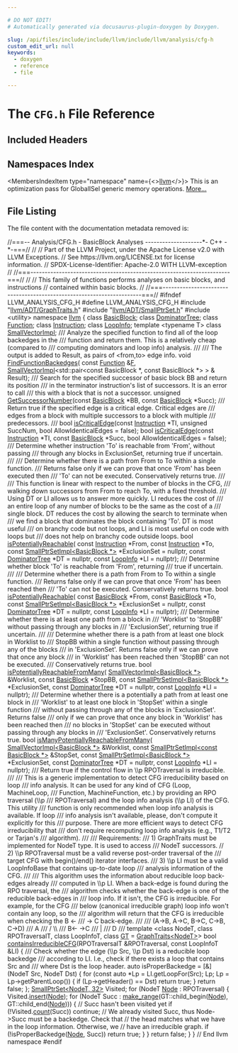 ```yaml
---

# DO NOT EDIT!
# Automatically generated via docusaurus-plugin-doxygen by Doxygen.

slug: /api/files/include/include/llvm/include/llvm/analysis/cfg-h
custom_edit_url: null
keywords:
  - doxygen
  - reference
  - file

---
```





# The `CFG.h` File Reference

<DoxygenPage pluginConfig={pluginConfig}>



## Included Headers

<IncludesList>
<IncludesListItem
  filePath="llvm/ADT/GraphTraits.h"
  permalink="/docs/api/files/include/include/llvm/include/llvm/adt/graphtraits-h"
  isLocal="true" />
<IncludesListItem
  filePath="llvm/ADT/SmallPtrSet.h"
  permalink="/docs/api/files/include/include/llvm/include/llvm/adt/smallptrset-h"
  isLocal="true" />
<IncludesListItem
  filePath="utility"
  permalink=""
  isLocal="false" />
</IncludesList>

## Namespaces Index

<MembersIndex>

<MembersIndexItem
  type="namespace"
  name={<><a href="/docs/api/namespaces/llvm">llvm</a></>}>
This is an optimization pass for GlobalISel generic memory operations. <a href="/docs/api/namespaces/llvm/#details">More...</a>
</MembersIndexItem>

</MembersIndex>


## File Listing

The file content with the documentation metadata removed is:

<ProgramListing>

<Link id="l00001" /><CodeLine lineNumber="1"><span class="doxyHighlightComment">//===-- Analysis/CFG.h - BasicBlock Analyses --------------------&#42;- C++ -&#42;-===//</span></CodeLine>
<Link id="l00002" /><CodeLine lineNumber="2"><span class="doxyHighlightComment">//</span></CodeLine>
<Link id="l00003" /><CodeLine lineNumber="3"><span class="doxyHighlightComment">// Part of the LLVM Project, under the Apache License v2.0 with LLVM Exceptions.</span></CodeLine>
<Link id="l00004" /><CodeLine lineNumber="4"><span class="doxyHighlightComment">// See https://llvm.org/LICENSE.txt for license information.</span></CodeLine>
<Link id="l00005" /><CodeLine lineNumber="5"><span class="doxyHighlightComment">// SPDX-License-Identifier: Apache-2.0 WITH LLVM-exception</span></CodeLine>
<Link id="l00006" /><CodeLine lineNumber="6"><span class="doxyHighlightComment">//</span></CodeLine>
<Link id="l00007" /><CodeLine lineNumber="7"><span class="doxyHighlightComment">//===----------------------------------------------------------------------===//</span></CodeLine>
<Link id="l00008" /><CodeLine lineNumber="8"><span class="doxyHighlightComment">//</span></CodeLine>
<Link id="l00009" /><CodeLine lineNumber="9"><span class="doxyHighlightComment">// This family of functions performs analyses on basic blocks, and instructions</span></CodeLine>
<Link id="l00010" /><CodeLine lineNumber="10"><span class="doxyHighlightComment">// contained within basic blocks.</span></CodeLine>
<Link id="l00011" /><CodeLine lineNumber="11"><span class="doxyHighlightComment">//</span></CodeLine>
<Link id="l00012" /><CodeLine lineNumber="12"><span class="doxyHighlightComment">//===----------------------------------------------------------------------===//</span></CodeLine>
<Link id="l00013" /><CodeLine lineNumber="13"></CodeLine>
<Link id="l00014" /><CodeLine lineNumber="14"><span class="doxyHighlightPreprocessor">#ifndef LLVM&#95;ANALYSIS&#95;CFG&#95;H</span></CodeLine>
<Link id="l00015" /><CodeLine lineNumber="15"><span class="doxyHighlightPreprocessor">#define LLVM&#95;ANALYSIS&#95;CFG&#95;H</span></CodeLine>
<Link id="l00016" /><CodeLine lineNumber="16"></CodeLine>
<Link id="l00017" /><CodeLine lineNumber="17"><span class="doxyHighlightPreprocessor">#include &quot;<a href="/docs/api/files/include/include/llvm/include/llvm/adt/graphtraits-h">llvm/ADT/GraphTraits.h</a>&quot;</span></CodeLine>
<Link id="l00018" /><CodeLine lineNumber="18"><span class="doxyHighlightPreprocessor">#include &quot;<a href="/docs/api/files/include/include/llvm/include/llvm/adt/smallptrset-h">llvm/ADT/SmallPtrSet.h</a>&quot;</span></CodeLine>
<Link id="l00019" /><CodeLine lineNumber="19"><span class="doxyHighlightPreprocessor">#include &lt;utility&gt;</span></CodeLine>
<Link id="l00020" /><CodeLine lineNumber="20"></CodeLine>
<Link id="l00021" /><CodeLine lineNumber="21"><span class="doxyHighlightKeyword">namespace </span><span class="doxyHighlight"><a href="/docs/api/namespaces/llvm">llvm</a> &#123;</span></CodeLine>
<Link id="l00022" /><CodeLine lineNumber="22"></CodeLine>
<Link id="l00023" /><CodeLine lineNumber="23"><span class="doxyHighlightKeyword">class </span><span class="doxyHighlight"><a href="/docs/api/classes/llvm/basicblock">BasicBlock</a>;</span></CodeLine>
<Link id="l00024" /><CodeLine lineNumber="24"><span class="doxyHighlightKeyword">class </span><span class="doxyHighlight"><a href="/docs/api/classes/llvm/dominatortree">DominatorTree</a>;</span></CodeLine>
<Link id="l00025" /><CodeLine lineNumber="25"><span class="doxyHighlightKeyword">class </span><span class="doxyHighlight"><a href="/docs/api/classes/llvm/function">Function</a>;</span></CodeLine>
<Link id="l00026" /><CodeLine lineNumber="26"><span class="doxyHighlightKeyword">class </span><span class="doxyHighlight"><a href="/docs/api/classes/llvm/instruction">Instruction</a>;</span></CodeLine>
<Link id="l00027" /><CodeLine lineNumber="27"><span class="doxyHighlightKeyword">class </span><span class="doxyHighlight"><a href="/docs/api/classes/llvm/loopinfo">LoopInfo</a>;</span></CodeLine>
<Link id="l00028" /><CodeLine lineNumber="28"><span class="doxyHighlightKeyword">template</span><span class="doxyHighlight"> &lt;</span><span class="doxyHighlightKeyword">typename</span><span class="doxyHighlight"> T&gt; </span><span class="doxyHighlightKeyword">class </span><span class="doxyHighlight"><a href="/docs/api/classes/llvm/smallvectorimpl">SmallVectorImpl</a>;</span></CodeLine>
<Link id="l00029" /><CodeLine lineNumber="29"></CodeLine>
<Link id="l00030" /><CodeLine lineNumber="30"><span class="doxyHighlightComment">/// Analyze the specified function to find all of the loop backedges in the</span></CodeLine>
<Link id="l00031" /><CodeLine lineNumber="31"><span class="doxyHighlightComment">/// function and return them.  This is a relatively cheap (compared to</span></CodeLine>
<Link id="l00032" /><CodeLine lineNumber="32"><span class="doxyHighlightComment">/// computing dominators and loop info) analysis.</span></CodeLine>
<Link id="l00033" /><CodeLine lineNumber="33"><span class="doxyHighlightComment">///</span></CodeLine>
<Link id="l00034" /><CodeLine lineNumber="34"><span class="doxyHighlightComment">/// The output is added to Result, as pairs of &lt;from,to&gt; edge info.</span></CodeLine>
<Link id="l00035" /><CodeLine lineNumber="35"><span class="doxyHighlightKeywordType">void</span><span class="doxyHighlight"> <a href="/docs/api/namespaces/llvm/#aec1d6e397956b9f5fa62416d0beba785">FindFunctionBackedges</a>(</span></CodeLine>
<Link id="l00036" /><CodeLine lineNumber="36"><span class="doxyHighlight">    </span><span class="doxyHighlightKeyword">const</span><span class="doxyHighlight"> <a href="/docs/api/classes/llvm/function">Function</a> &amp;<a href="/docs/api/files/lib/lib/support/md5-cpp/#a96d73bbd7af15cb1fc38c3f4a3bd82e9">F</a>,</span></CodeLine>
<Link id="l00037" /><CodeLine lineNumber="37"><span class="doxyHighlight">    <a href="/docs/api/classes/llvm/smallvectorimpl">SmallVectorImpl</a>&lt;std::pair&lt;const BasicBlock &#42;, const BasicBlock &#42;&gt; &gt; &amp;</span></CodeLine>
<Link id="l00038" /><CodeLine lineNumber="38"><span class="doxyHighlight">        Result);</span></CodeLine>
<Link id="l00039" /><CodeLine lineNumber="39"></CodeLine>
<Link id="l00040" /><CodeLine lineNumber="40"><span class="doxyHighlightComment">/// Search for the specified successor of basic block BB and return its position</span></CodeLine>
<Link id="l00041" /><CodeLine lineNumber="41"><span class="doxyHighlightComment">/// in the terminator instruction&#39;s list of successors.  It is an error to call</span></CodeLine>
<Link id="l00042" /><CodeLine lineNumber="42"><span class="doxyHighlightComment">/// this with a block that is not a successor.</span></CodeLine>
<Link id="l00043" /><CodeLine lineNumber="43"><span class="doxyHighlightKeywordType">unsigned</span><span class="doxyHighlight"> <a href="/docs/api/namespaces/llvm/#a1b38a63d3be7413f335be5f2d81bb234">GetSuccessorNumber</a>(</span><span class="doxyHighlightKeyword">const</span><span class="doxyHighlight"> <a href="/docs/api/classes/llvm/basicblock">BasicBlock</a> &#42;BB, </span><span class="doxyHighlightKeyword">const</span><span class="doxyHighlight"> <a href="/docs/api/classes/llvm/basicblock">BasicBlock</a> &#42;Succ);</span></CodeLine>
<Link id="l00044" /><CodeLine lineNumber="44"></CodeLine>
<Link id="l00045" /><CodeLine lineNumber="45"><span class="doxyHighlightComment">/// Return true if the specified edge is a critical edge. Critical edges are</span></CodeLine>
<Link id="l00046" /><CodeLine lineNumber="46"><span class="doxyHighlightComment">/// edges from a block with multiple successors to a block with multiple</span></CodeLine>
<Link id="l00047" /><CodeLine lineNumber="47"><span class="doxyHighlightComment">/// predecessors.</span></CodeLine>
<Link id="l00048" /><CodeLine lineNumber="48"><span class="doxyHighlightComment">///</span></CodeLine>
<Link id="l00049" /><CodeLine lineNumber="49"><span class="doxyHighlightKeywordType">bool</span><span class="doxyHighlight"> <a href="/docs/api/namespaces/llvm/#ababcf5a1223c36cb7c547c5b34c6416c">isCriticalEdge</a>(</span><span class="doxyHighlightKeyword">const</span><span class="doxyHighlight"> <a href="/docs/api/classes/llvm/instruction">Instruction</a> &#42;TI, </span><span class="doxyHighlightKeywordType">unsigned</span><span class="doxyHighlight"> SuccNum,</span></CodeLine>
<Link id="l00050" /><CodeLine lineNumber="50"><span class="doxyHighlight">                    </span><span class="doxyHighlightKeywordType">bool</span><span class="doxyHighlight"> AllowIdenticalEdges = </span><span class="doxyHighlightKeyword">false</span><span class="doxyHighlight">);</span></CodeLine>
<Link id="l00051" /><CodeLine lineNumber="51"><span class="doxyHighlightKeywordType">bool</span><span class="doxyHighlight"> <a href="/docs/api/namespaces/llvm/#ababcf5a1223c36cb7c547c5b34c6416c">isCriticalEdge</a>(</span><span class="doxyHighlightKeyword">const</span><span class="doxyHighlight"> <a href="/docs/api/classes/llvm/instruction">Instruction</a> &#42;TI, </span><span class="doxyHighlightKeyword">const</span><span class="doxyHighlight"> <a href="/docs/api/classes/llvm/basicblock">BasicBlock</a> &#42;Succ,</span></CodeLine>
<Link id="l00052" /><CodeLine lineNumber="52"><span class="doxyHighlight">                    </span><span class="doxyHighlightKeywordType">bool</span><span class="doxyHighlight"> AllowIdenticalEdges = </span><span class="doxyHighlightKeyword">false</span><span class="doxyHighlight">);</span></CodeLine>
<Link id="l00053" /><CodeLine lineNumber="53"></CodeLine>
<Link id="l00054" /><CodeLine lineNumber="54"><span class="doxyHighlightComment">/// Determine whether instruction &#39;To&#39; is reachable from &#39;From&#39;, without passing</span></CodeLine>
<Link id="l00055" /><CodeLine lineNumber="55"><span class="doxyHighlightComment">/// through any blocks in ExclusionSet, returning true if uncertain.</span></CodeLine>
<Link id="l00056" /><CodeLine lineNumber="56"><span class="doxyHighlightComment">///</span></CodeLine>
<Link id="l00057" /><CodeLine lineNumber="57"><span class="doxyHighlightComment">/// Determine whether there is a path from From to To within a single function.</span></CodeLine>
<Link id="l00058" /><CodeLine lineNumber="58"><span class="doxyHighlightComment">/// Returns false only if we can prove that once &#39;From&#39; has been executed then</span></CodeLine>
<Link id="l00059" /><CodeLine lineNumber="59"><span class="doxyHighlightComment">/// &#39;To&#39; can not be executed. Conservatively returns true.</span></CodeLine>
<Link id="l00060" /><CodeLine lineNumber="60"><span class="doxyHighlightComment">///</span></CodeLine>
<Link id="l00061" /><CodeLine lineNumber="61"><span class="doxyHighlightComment">/// This function is linear with respect to the number of blocks in the CFG,</span></CodeLine>
<Link id="l00062" /><CodeLine lineNumber="62"><span class="doxyHighlightComment">/// walking down successors from From to reach To, with a fixed threshold.</span></CodeLine>
<Link id="l00063" /><CodeLine lineNumber="63"><span class="doxyHighlightComment">/// Using DT or LI allows us to answer more quickly. LI reduces the cost of</span></CodeLine>
<Link id="l00064" /><CodeLine lineNumber="64"><span class="doxyHighlightComment">/// an entire loop of any number of blocks to be the same as the cost of a</span></CodeLine>
<Link id="l00065" /><CodeLine lineNumber="65"><span class="doxyHighlightComment">/// single block. DT reduces the cost by allowing the search to terminate when</span></CodeLine>
<Link id="l00066" /><CodeLine lineNumber="66"><span class="doxyHighlightComment">/// we find a block that dominates the block containing &#39;To&#39;. DT is most useful</span></CodeLine>
<Link id="l00067" /><CodeLine lineNumber="67"><span class="doxyHighlightComment">/// on branchy code but not loops, and LI is most useful on code with loops but</span></CodeLine>
<Link id="l00068" /><CodeLine lineNumber="68"><span class="doxyHighlightComment">/// does not help on branchy code outside loops.</span></CodeLine>
<Link id="l00069" /><CodeLine lineNumber="69"><span class="doxyHighlightKeywordType">bool</span><span class="doxyHighlight"> <a href="/docs/api/namespaces/llvm/#affedc93ead6b25c57a7196d32ff11e89">isPotentiallyReachable</a>(</span></CodeLine>
<Link id="l00070" /><CodeLine lineNumber="70"><span class="doxyHighlight">    </span><span class="doxyHighlightKeyword">const</span><span class="doxyHighlight"> <a href="/docs/api/classes/llvm/instruction">Instruction</a> &#42;From, </span><span class="doxyHighlightKeyword">const</span><span class="doxyHighlight"> <a href="/docs/api/classes/llvm/instruction">Instruction</a> &#42;To,</span></CodeLine>
<Link id="l00071" /><CodeLine lineNumber="71"><span class="doxyHighlight">    </span><span class="doxyHighlightKeyword">const</span><span class="doxyHighlight"> <a href="/docs/api/classes/llvm/smallptrsetimpl">SmallPtrSetImpl&lt;BasicBlock &#42;&gt;</a> &#42;ExclusionSet = </span><span class="doxyHighlightKeyword">nullptr</span><span class="doxyHighlight">,</span></CodeLine>
<Link id="l00072" /><CodeLine lineNumber="72"><span class="doxyHighlight">    </span><span class="doxyHighlightKeyword">const</span><span class="doxyHighlight"> <a href="/docs/api/classes/llvm/dominatortree">DominatorTree</a> &#42;DT = </span><span class="doxyHighlightKeyword">nullptr</span><span class="doxyHighlight">, </span><span class="doxyHighlightKeyword">const</span><span class="doxyHighlight"> <a href="/docs/api/classes/llvm/loopinfo">LoopInfo</a> &#42;LI = </span><span class="doxyHighlightKeyword">nullptr</span><span class="doxyHighlight">);</span></CodeLine>
<Link id="l00073" /><CodeLine lineNumber="73"></CodeLine>
<Link id="l00074" /><CodeLine lineNumber="74"><span class="doxyHighlightComment">/// Determine whether block &#39;To&#39; is reachable from &#39;From&#39;, returning</span></CodeLine>
<Link id="l00075" /><CodeLine lineNumber="75"><span class="doxyHighlightComment">/// true if uncertain.</span></CodeLine>
<Link id="l00076" /><CodeLine lineNumber="76"><span class="doxyHighlightComment">///</span></CodeLine>
<Link id="l00077" /><CodeLine lineNumber="77"><span class="doxyHighlightComment">/// Determine whether there is a path from From to To within a single function.</span></CodeLine>
<Link id="l00078" /><CodeLine lineNumber="78"><span class="doxyHighlightComment">/// Returns false only if we can prove that once &#39;From&#39; has been reached then</span></CodeLine>
<Link id="l00079" /><CodeLine lineNumber="79"><span class="doxyHighlightComment">/// &#39;To&#39; can not be executed. Conservatively returns true.</span></CodeLine>
<Link id="l00080" /><CodeLine lineNumber="80"><span class="doxyHighlightKeywordType">bool</span><span class="doxyHighlight"> <a href="/docs/api/namespaces/llvm/#affedc93ead6b25c57a7196d32ff11e89">isPotentiallyReachable</a>(</span></CodeLine>
<Link id="l00081" /><CodeLine lineNumber="81"><span class="doxyHighlight">    </span><span class="doxyHighlightKeyword">const</span><span class="doxyHighlight"> <a href="/docs/api/classes/llvm/basicblock">BasicBlock</a> &#42;From, </span><span class="doxyHighlightKeyword">const</span><span class="doxyHighlight"> <a href="/docs/api/classes/llvm/basicblock">BasicBlock</a> &#42;To,</span></CodeLine>
<Link id="l00082" /><CodeLine lineNumber="82"><span class="doxyHighlight">    </span><span class="doxyHighlightKeyword">const</span><span class="doxyHighlight"> <a href="/docs/api/classes/llvm/smallptrsetimpl">SmallPtrSetImpl&lt;BasicBlock &#42;&gt;</a> &#42;ExclusionSet = </span><span class="doxyHighlightKeyword">nullptr</span><span class="doxyHighlight">,</span></CodeLine>
<Link id="l00083" /><CodeLine lineNumber="83"><span class="doxyHighlight">    </span><span class="doxyHighlightKeyword">const</span><span class="doxyHighlight"> <a href="/docs/api/classes/llvm/dominatortree">DominatorTree</a> &#42;DT = </span><span class="doxyHighlightKeyword">nullptr</span><span class="doxyHighlight">, </span><span class="doxyHighlightKeyword">const</span><span class="doxyHighlight"> <a href="/docs/api/classes/llvm/loopinfo">LoopInfo</a> &#42;LI = </span><span class="doxyHighlightKeyword">nullptr</span><span class="doxyHighlight">);</span></CodeLine>
<Link id="l00084" /><CodeLine lineNumber="84"></CodeLine>
<Link id="l00085" /><CodeLine lineNumber="85"><span class="doxyHighlightComment">/// Determine whether there is at least one path from a block in</span></CodeLine>
<Link id="l00086" /><CodeLine lineNumber="86"><span class="doxyHighlightComment">/// &#39;Worklist&#39; to &#39;StopBB&#39; without passing through any blocks in</span></CodeLine>
<Link id="l00087" /><CodeLine lineNumber="87"><span class="doxyHighlightComment">/// &#39;ExclusionSet&#39;, returning true if uncertain.</span></CodeLine>
<Link id="l00088" /><CodeLine lineNumber="88"><span class="doxyHighlightComment">///</span></CodeLine>
<Link id="l00089" /><CodeLine lineNumber="89"><span class="doxyHighlightComment">/// Determine whether there is a path from at least one block in Worklist to</span></CodeLine>
<Link id="l00090" /><CodeLine lineNumber="90"><span class="doxyHighlightComment">/// StopBB within a single function without passing through any of the blocks</span></CodeLine>
<Link id="l00091" /><CodeLine lineNumber="91"><span class="doxyHighlightComment">/// in &#39;ExclusionSet&#39;. Returns false only if we can prove that once any block</span></CodeLine>
<Link id="l00092" /><CodeLine lineNumber="92"><span class="doxyHighlightComment">/// in &#39;Worklist&#39; has been reached then &#39;StopBB&#39; can not be executed.</span></CodeLine>
<Link id="l00093" /><CodeLine lineNumber="93"><span class="doxyHighlightComment">/// Conservatively returns true.</span></CodeLine>
<Link id="l00094" /><CodeLine lineNumber="94"><span class="doxyHighlightKeywordType">bool</span><span class="doxyHighlight"> <a href="/docs/api/namespaces/llvm/#a221abdd995f70342428e87e9c809c2ff">isPotentiallyReachableFromMany</a>(</span></CodeLine>
<Link id="l00095" /><CodeLine lineNumber="95"><span class="doxyHighlight">    <a href="/docs/api/classes/llvm/smallvectorimpl">SmallVectorImpl&lt;BasicBlock &#42;&gt;</a> &amp;Worklist, </span><span class="doxyHighlightKeyword">const</span><span class="doxyHighlight"> <a href="/docs/api/classes/llvm/basicblock">BasicBlock</a> &#42;StopBB,</span></CodeLine>
<Link id="l00096" /><CodeLine lineNumber="96"><span class="doxyHighlight">    </span><span class="doxyHighlightKeyword">const</span><span class="doxyHighlight"> <a href="/docs/api/classes/llvm/smallptrsetimpl">SmallPtrSetImpl&lt;BasicBlock &#42;&gt;</a> &#42;ExclusionSet,</span></CodeLine>
<Link id="l00097" /><CodeLine lineNumber="97"><span class="doxyHighlight">    </span><span class="doxyHighlightKeyword">const</span><span class="doxyHighlight"> <a href="/docs/api/classes/llvm/dominatortree">DominatorTree</a> &#42;DT = </span><span class="doxyHighlightKeyword">nullptr</span><span class="doxyHighlight">, </span><span class="doxyHighlightKeyword">const</span><span class="doxyHighlight"> <a href="/docs/api/classes/llvm/loopinfo">LoopInfo</a> &#42;LI = </span><span class="doxyHighlightKeyword">nullptr</span><span class="doxyHighlight">);</span></CodeLine>
<Link id="l00098" /><CodeLine lineNumber="98"></CodeLine>
<Link id="l00099" /><CodeLine lineNumber="99"><span class="doxyHighlightComment">/// Determine whether there is a potentially a path from at least one block in</span></CodeLine>
<Link id="l00100" /><CodeLine lineNumber="100"><span class="doxyHighlightComment">/// &#39;Worklist&#39; to at least one block in &#39;StopSet&#39; within a single function</span></CodeLine>
<Link id="l00101" /><CodeLine lineNumber="101"><span class="doxyHighlightComment">/// without passing through any of the blocks in &#39;ExclusionSet&#39;. Returns false</span></CodeLine>
<Link id="l00102" /><CodeLine lineNumber="102"><span class="doxyHighlightComment">/// only if we can prove that once any block in &#39;Worklist&#39; has been reached then</span></CodeLine>
<Link id="l00103" /><CodeLine lineNumber="103"><span class="doxyHighlightComment">/// no blocks in &#39;StopSet&#39; can be executed without passing through any blocks in</span></CodeLine>
<Link id="l00104" /><CodeLine lineNumber="104"><span class="doxyHighlightComment">/// &#39;ExclusionSet&#39;. Conservatively returns true.</span></CodeLine>
<Link id="l00105" /><CodeLine lineNumber="105"><span class="doxyHighlightKeywordType">bool</span><span class="doxyHighlight"> <a href="/docs/api/namespaces/llvm/#a828f756cea7deec4b58080a7e499137c">isManyPotentiallyReachableFromMany</a>(</span></CodeLine>
<Link id="l00106" /><CodeLine lineNumber="106"><span class="doxyHighlight">    <a href="/docs/api/classes/llvm/smallvectorimpl">SmallVectorImpl&lt;BasicBlock &#42;&gt;</a> &amp;Worklist,</span></CodeLine>
<Link id="l00107" /><CodeLine lineNumber="107"><span class="doxyHighlight">    </span><span class="doxyHighlightKeyword">const</span><span class="doxyHighlight"> <a href="/docs/api/classes/llvm/smallptrsetimpl">SmallPtrSetImpl&lt;const BasicBlock &#42;&gt;</a> &amp;StopSet,</span></CodeLine>
<Link id="l00108" /><CodeLine lineNumber="108"><span class="doxyHighlight">    </span><span class="doxyHighlightKeyword">const</span><span class="doxyHighlight"> <a href="/docs/api/classes/llvm/smallptrsetimpl">SmallPtrSetImpl&lt;BasicBlock &#42;&gt;</a> &#42;ExclusionSet,</span></CodeLine>
<Link id="l00109" /><CodeLine lineNumber="109"><span class="doxyHighlight">    </span><span class="doxyHighlightKeyword">const</span><span class="doxyHighlight"> <a href="/docs/api/classes/llvm/dominatortree">DominatorTree</a> &#42;DT = </span><span class="doxyHighlightKeyword">nullptr</span><span class="doxyHighlight">, </span><span class="doxyHighlightKeyword">const</span><span class="doxyHighlight"> <a href="/docs/api/classes/llvm/loopinfo">LoopInfo</a> &#42;LI = </span><span class="doxyHighlightKeyword">nullptr</span><span class="doxyHighlight">);</span></CodeLine>
<Link id="l00110" /><CodeLine lineNumber="110"></CodeLine>
<Link id="l00111" /><CodeLine lineNumber="111"><span class="doxyHighlightComment">/// Return true if the control flow in \\p RPOTraversal is irreducible.</span></CodeLine>
<Link id="l00112" /><CodeLine lineNumber="112"><span class="doxyHighlightComment">///</span></CodeLine>
<Link id="l00113" /><CodeLine lineNumber="113"><span class="doxyHighlightComment">/// This is a generic implementation to detect CFG irreducibility based on loop</span></CodeLine>
<Link id="l00114" /><CodeLine lineNumber="114"><span class="doxyHighlightComment">/// info analysis. It can be used for any kind of CFG (Loop, MachineLoop,</span></CodeLine>
<Link id="l00115" /><CodeLine lineNumber="115"><span class="doxyHighlightComment">/// Function, MachineFunction, etc.) by providing an RPO traversal (\\p</span></CodeLine>
<Link id="l00116" /><CodeLine lineNumber="116"><span class="doxyHighlightComment">/// RPOTraversal) and the loop info analysis (\\p LI) of the CFG. This utility</span></CodeLine>
<Link id="l00117" /><CodeLine lineNumber="117"><span class="doxyHighlightComment">/// function is only recommended when loop info analysis is available. If loop</span></CodeLine>
<Link id="l00118" /><CodeLine lineNumber="118"><span class="doxyHighlightComment">/// info analysis isn&#39;t available, please, don&#39;t compute it explicitly for this</span></CodeLine>
<Link id="l00119" /><CodeLine lineNumber="119"><span class="doxyHighlightComment">/// purpose. There are more efficient ways to detect CFG irreducibility that</span></CodeLine>
<Link id="l00120" /><CodeLine lineNumber="120"><span class="doxyHighlightComment">/// don&#39;t require recomputing loop info analysis (e.g., T1/T2 or Tarjan&#39;s</span></CodeLine>
<Link id="l00121" /><CodeLine lineNumber="121"><span class="doxyHighlightComment">/// algorithm).</span></CodeLine>
<Link id="l00122" /><CodeLine lineNumber="122"><span class="doxyHighlightComment">///</span></CodeLine>
<Link id="l00123" /><CodeLine lineNumber="123"><span class="doxyHighlightComment">/// Requirements:</span></CodeLine>
<Link id="l00124" /><CodeLine lineNumber="124"><span class="doxyHighlightComment">///   1) GraphTraits must be implemented for NodeT type. It is used to access</span></CodeLine>
<Link id="l00125" /><CodeLine lineNumber="125"><span class="doxyHighlightComment">///      NodeT successors.</span></CodeLine>
<Link id="l00126" /><CodeLine lineNumber="126"><span class="doxyHighlightComment">//    2) \\p RPOTraversal must be a valid reverse post-order traversal of the</span></CodeLine>
<Link id="l00127" /><CodeLine lineNumber="127"><span class="doxyHighlightComment">///      target CFG with begin()/end() iterator interfaces.</span></CodeLine>
<Link id="l00128" /><CodeLine lineNumber="128"><span class="doxyHighlightComment">///   3) \\p LI must be a valid LoopInfoBase that contains up-to-date loop</span></CodeLine>
<Link id="l00129" /><CodeLine lineNumber="129"><span class="doxyHighlightComment">///      analysis information of the CFG.</span></CodeLine>
<Link id="l00130" /><CodeLine lineNumber="130"><span class="doxyHighlightComment">///</span></CodeLine>
<Link id="l00131" /><CodeLine lineNumber="131"><span class="doxyHighlightComment">/// This algorithm uses the information about reducible loop back-edges already</span></CodeLine>
<Link id="l00132" /><CodeLine lineNumber="132"><span class="doxyHighlightComment">/// computed in \\p LI. When a back-edge is found during the RPO traversal, the</span></CodeLine>
<Link id="l00133" /><CodeLine lineNumber="133"><span class="doxyHighlightComment">/// algorithm checks whether the back-edge is one of the reducible back-edges in</span></CodeLine>
<Link id="l00134" /><CodeLine lineNumber="134"><span class="doxyHighlightComment">/// loop info. If it isn&#39;t, the CFG is irreducible. For example, for the CFG</span></CodeLine>
<Link id="l00135" /><CodeLine lineNumber="135"><span class="doxyHighlightComment">/// below (canonical irreducible graph) loop info won&#39;t contain any loop, so the</span></CodeLine>
<Link id="l00136" /><CodeLine lineNumber="136"><span class="doxyHighlightComment">/// algorithm will return that the CFG is irreducible when checking the B &lt;-</span></CodeLine>
<Link id="l00137" /><CodeLine lineNumber="137"><span class="doxyHighlightComment">/// -&gt; C back-edge.</span></CodeLine>
<Link id="l00138" /><CodeLine lineNumber="138"><span class="doxyHighlightComment">///</span></CodeLine>
<Link id="l00139" /><CodeLine lineNumber="139"><span class="doxyHighlightComment">/// (A-&gt;B, A-&gt;C, B-&gt;C, C-&gt;B, C-&gt;D)</span></CodeLine>
<Link id="l00140" /><CodeLine lineNumber="140"><span class="doxyHighlightComment">///    A</span></CodeLine>
<Link id="l00141" /><CodeLine lineNumber="141"><span class="doxyHighlightComment">///  /   \\</span></CodeLine>
<Link id="l00142" /><CodeLine lineNumber="142"><span class="doxyHighlightComment">/// B&lt;- -&gt;C</span></CodeLine>
<Link id="l00143" /><CodeLine lineNumber="143"><span class="doxyHighlightComment">///       |</span></CodeLine>
<Link id="l00144" /><CodeLine lineNumber="144"><span class="doxyHighlightComment">///       D</span></CodeLine>
<Link id="l00145" /><CodeLine lineNumber="145"><span class="doxyHighlightComment">///</span></CodeLine>
<Link id="l00146" /><CodeLine lineNumber="146"><span class="doxyHighlightKeyword">template</span><span class="doxyHighlight"> &lt;</span><span class="doxyHighlightKeyword">class </span><span class="doxyHighlight">NodeT, </span><span class="doxyHighlightKeyword">class </span><span class="doxyHighlight">RPOTraversalT, </span><span class="doxyHighlightKeyword">class </span><span class="doxyHighlight">LoopInfoT,</span></CodeLine>
<Link id="l00147" /><CodeLine lineNumber="147"><span class="doxyHighlight">          </span><span class="doxyHighlightKeyword">class </span><span class="doxyHighlight"><a href="/docs/api/namespaces/llvm/aarch64cc/#abfa1f7dce576430da99eed57807c7f28a91a0c1b4eac415607c4ceb0a899c4629">GT</a> = <a href="/docs/api/structs/llvm/graphtraits">GraphTraits&lt;NodeT&gt;</a>&gt;</span></CodeLine>
<Link id="l00148" /><CodeLine lineNumber="148" lineLink="/docs/api/namespaces/llvm/#a6dadcd5de1248b4d9893c409e7398c21"><span class="doxyHighlightKeywordType">bool</span><span class="doxyHighlight"> <a href="/docs/api/namespaces/llvm/#a6dadcd5de1248b4d9893c409e7398c21">containsIrreducibleCFG</a>(RPOTraversalT &amp;RPOTraversal, </span><span class="doxyHighlightKeyword">const</span><span class="doxyHighlight"> LoopInfoT &amp;LI) &#123;</span></CodeLine>
<Link id="l00149" /><CodeLine lineNumber="149"><span class="doxyHighlightComment">  /// Check whether the edge (\\p Src, \\p Dst) is a reducible loop backedge</span></CodeLine>
<Link id="l00150" /><CodeLine lineNumber="150"><span class="doxyHighlightComment">  /// according to LI. I.e., check if there exists a loop that contains Src and</span></CodeLine>
<Link id="l00151" /><CodeLine lineNumber="151"><span class="doxyHighlightComment">  /// where Dst is the loop header.</span></CodeLine>
<Link id="l00152" /><CodeLine lineNumber="152"><span class="doxyHighlight">  </span><span class="doxyHighlightKeyword">auto</span><span class="doxyHighlight"> isProperBackedge = &#91;&amp;&#93;(NodeT Src, NodeT Dst) &#123;</span></CodeLine>
<Link id="l00153" /><CodeLine lineNumber="153"><span class="doxyHighlight">    </span><span class="doxyHighlightKeywordFlow">for</span><span class="doxyHighlight"> (</span><span class="doxyHighlightKeyword">const</span><span class="doxyHighlight"> </span><span class="doxyHighlightKeyword">auto</span><span class="doxyHighlight"> &#42;Lp = LI.getLoopFor(Src); Lp; Lp = Lp-&gt;getParentLoop()) &#123;</span></CodeLine>
<Link id="l00154" /><CodeLine lineNumber="154"><span class="doxyHighlight">      </span><span class="doxyHighlightKeywordFlow">if</span><span class="doxyHighlight"> (Lp-&gt;getHeader() == Dst)</span></CodeLine>
<Link id="l00155" /><CodeLine lineNumber="155"><span class="doxyHighlight">        </span><span class="doxyHighlightKeywordFlow">return</span><span class="doxyHighlight"> </span><span class="doxyHighlightKeyword">true</span><span class="doxyHighlight">;</span></CodeLine>
<Link id="l00156" /><CodeLine lineNumber="156"><span class="doxyHighlight">    &#125;</span></CodeLine>
<Link id="l00157" /><CodeLine lineNumber="157"><span class="doxyHighlight">    </span><span class="doxyHighlightKeywordFlow">return</span><span class="doxyHighlight"> </span><span class="doxyHighlightKeyword">false</span><span class="doxyHighlight">;</span></CodeLine>
<Link id="l00158" /><CodeLine lineNumber="158"><span class="doxyHighlight">  &#125;;</span></CodeLine>
<Link id="l00159" /><CodeLine lineNumber="159"></CodeLine>
<Link id="l00160" /><CodeLine lineNumber="160"><span class="doxyHighlight">  <a href="/docs/api/classes/llvm/smallptrset">SmallPtrSet&lt;NodeT, 32&gt;</a> Visited;</span></CodeLine>
<Link id="l00161" /><CodeLine lineNumber="161"><span class="doxyHighlight">  </span><span class="doxyHighlightKeywordFlow">for</span><span class="doxyHighlight"> (NodeT <a href="/docs/api/classes/node">Node</a> : RPOTraversal) &#123;</span></CodeLine>
<Link id="l00162" /><CodeLine lineNumber="162"><span class="doxyHighlight">    Visited.<a href="/docs/api/classes/llvm/smallptrsetimpl/#a9d834ae3da8c62c2b668dada51335eb0">insert</a>(<a href="/docs/api/classes/node">Node</a>);</span></CodeLine>
<Link id="l00163" /><CodeLine lineNumber="163"><span class="doxyHighlight">    </span><span class="doxyHighlightKeywordFlow">for</span><span class="doxyHighlight"> (NodeT Succ : <a href="/docs/api/namespaces/llvm/#a341215803e83773a3e97860dc291f121">make&#95;range</a>(GT::child&#95;begin(<a href="/docs/api/classes/node">Node</a>), GT::child&#95;end(<a href="/docs/api/classes/node">Node</a>))) &#123;</span></CodeLine>
<Link id="l00164" /><CodeLine lineNumber="164"><span class="doxyHighlight">      </span><span class="doxyHighlightComment">// Succ hasn&#39;t been visited yet</span></CodeLine>
<Link id="l00165" /><CodeLine lineNumber="165"><span class="doxyHighlight">      </span><span class="doxyHighlightKeywordFlow">if</span><span class="doxyHighlight"> (!Visited.<a href="/docs/api/classes/llvm/smallptrsetimpl/#a1f475b0df44ebd7169e720fa1bf9169e">count</a>(Succ))</span></CodeLine>
<Link id="l00166" /><CodeLine lineNumber="166"><span class="doxyHighlight">        </span><span class="doxyHighlightKeywordFlow">continue</span><span class="doxyHighlight">;</span></CodeLine>
<Link id="l00167" /><CodeLine lineNumber="167"><span class="doxyHighlight">      </span><span class="doxyHighlightComment">// We already visited Succ, thus Node-&gt;Succ must be a backedge. Check that</span></CodeLine>
<Link id="l00168" /><CodeLine lineNumber="168"><span class="doxyHighlight">      </span><span class="doxyHighlightComment">// the head matches what we have in the loop information. Otherwise, we</span></CodeLine>
<Link id="l00169" /><CodeLine lineNumber="169"><span class="doxyHighlight">      </span><span class="doxyHighlightComment">// have an irreducible graph.</span></CodeLine>
<Link id="l00170" /><CodeLine lineNumber="170"><span class="doxyHighlight">      </span><span class="doxyHighlightKeywordFlow">if</span><span class="doxyHighlight"> (!isProperBackedge(<a href="/docs/api/classes/node">Node</a>, Succ))</span></CodeLine>
<Link id="l00171" /><CodeLine lineNumber="171"><span class="doxyHighlight">        </span><span class="doxyHighlightKeywordFlow">return</span><span class="doxyHighlight"> </span><span class="doxyHighlightKeyword">true</span><span class="doxyHighlight">;</span></CodeLine>
<Link id="l00172" /><CodeLine lineNumber="172"><span class="doxyHighlight">    &#125;</span></CodeLine>
<Link id="l00173" /><CodeLine lineNumber="173"><span class="doxyHighlight">  &#125;</span></CodeLine>
<Link id="l00174" /><CodeLine lineNumber="174"></CodeLine>
<Link id="l00175" /><CodeLine lineNumber="175"><span class="doxyHighlight">  </span><span class="doxyHighlightKeywordFlow">return</span><span class="doxyHighlight"> </span><span class="doxyHighlightKeyword">false</span><span class="doxyHighlight">;</span></CodeLine>
<Link id="l00176" /><CodeLine lineNumber="176"><span class="doxyHighlight">&#125;</span></CodeLine>
<Link id="l00177" /><CodeLine lineNumber="177"><span class="doxyHighlight">&#125; </span><span class="doxyHighlightComment">// End llvm namespace</span></CodeLine>
<Link id="l00178" /><CodeLine lineNumber="178"></CodeLine>
<Link id="l00179" /><CodeLine lineNumber="179"><span class="doxyHighlightPreprocessor">#endif</span></CodeLine>

</ProgramListing>


</DoxygenPage>
